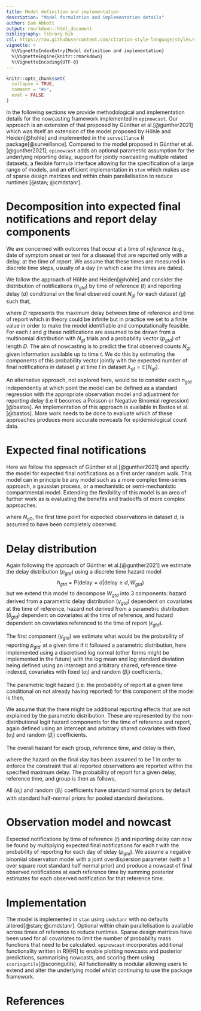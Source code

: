 ```yaml
---
title: Model definition and implementation
description: "Model formulation and implementation details"
author: Sam Abbott
output: rmarkdown::html_document
bibliography: library.bib
csl: https://raw.githubusercontent.com/citation-style-language/styles/master/apa-numeric-superscript-brackets.csl
vignette: >
  %\VignetteIndexEntry{Model definition and implementation}
  %\VignetteEngine{knitr::rmarkdown}
  %\VignetteEncoding{UTF-8}
---
```


```r
knitr::opts_chunk$set(
  collapse = TRUE,
  comment = "#>",
  eval = FALSE
)
```

In the following sections we provide methodological and implementation details for the nowcasting framework implemented in `epinowcast`. Our approach is an extension of that proposed by Günther et al.[@gunther2021] which was itself an extension of the model proposed by Höhle and Heiden[@hohle] and implemented in the `surveillance` R package[@surveillance]. Compared to the model proposed in Günther et al.[@gunther2021], `epinowcast` adds an optional parametric assumption for the underlying reporting delay, support for jointly nowcasting multiple related datasets, a flexible formula interface allowing for the specification of a large range of models, and an efficient implementation in `stan` which makes use of sparse design matrices and within chain parallelisation to reduce runtimes [@stan; @cmdstanr].

# Decomposition into expected final notifications and report delay components

We are concerned with outcomes that occur at a time of _reference_ (e.g., date of symptom onset or test for a disease) that are reported only with a delay, at the time of _report_. We assume that these times are measured in discrete time steps, usually of a day (in which case the times are dates).

We follow the approach of Höhle and Heiden[@hohle] and consider the distribution of notifications ($n_{gtd}$) by time of reference ($t$) and reporting delay ($d$) conditional on the final observed count $N_{gt}$ for each dataset ($g$) such that,

\begin{equation}
  N_{gt} = \sum_{d=0}^{D} n_{gtd}
\end{equation}

where $D$ represents the maximum delay between time of reference and time of report which in theory could be infinite but in practice we set to a finite value in order to make the model identifiable and computationally feasible. For each $t$ and $g$ these notifications are assumed to be drawn from a multinomial distribution with $N_{gt}$ trials and a probability vector ($p_{gtd}$) of length $D$.  The aim of nowcasting is to predict the final observed counts $N_{gt}$ given information available up to time $t$. We do this by estimating the components of this probability vector jointly with the expected number of final notifications in dataset $g$ at time $t$ in dataset  $\lambda_{gt} = \mathbb{E}[N_{gt}]$.

An alternative approach, not explored here, would be to consider each $n_{gtd}$ independently at which point the model can be defined as a standard regression with the appropriate observation model and adjustment for reporting delay (i.e it becomes a Poisson or Negative Binomial regression)[@bastos]. An implementation of this approach is available in Bastos et al.[@bastos]. More work needs to be done to evaluate which of these approaches produces more accurate nowcasts for epidemiological count data.

# Expected final notifications

Here we follow the approach of Günther et al.[@gunther2021] and specify the model for expected final notifications as a first order random walk. This model can in principle be any model such as a more complex time-series approach, a gaussian process, or a mechanistic or semi-mechanistic compartmental model. Extending the flexibility of this model is an area of further work as is evaluating the benefits and tradeoffs of more complex approaches.

\begin{align}
  \log (\lambda_{gt}) &\sim \text{Normal}\left(\log (\lambda_{gt-1}) , \sigma^{\lambda}_{g} \right) \\
  \log (\lambda_{g0}) &\sim \text{Normal}\left(\log (N_{g0} + 1), 1 \right) \\ \sigma^{\lambda}_{g} &\sim \text{Half-Normal}\left(0, 1\right)
\end{align}

where $N_{g0}$, the first time point for expected observations in dataset $d$, is assumed to have been completely observed.

# Delay distribution

Again following the approach of Günther et al.[@gunther2021] we estimate the delay distribution ($p_{gtd}$) using a discrete time hazard model
$$
h_{gtd} =\text{P} \left(\text{delay}=d|\text{delay} \geq d, W_{gtd}\right)
$$
but we extend this model to decompose $W_{gtd}$ into 3 components: hazard derived from a parametric delay distribution ($\gamma_{gtd}$) dependent on covariates at the time of reference, hazard not derived from a parametric distribution ($\delta_{gtd}$) dependent on covariates at the time of reference, and hazard dependent on covariates referenced to the time of report ($\epsilon_{gtd}$).

The first component ($\gamma_{gtd}$) we estimate what would be the probability of reporting $p^{\prime}_{gtd}$ at a given time if it followed a parametric distribution, here implemented using a discretised log normal (other forms might be implemented in the future) with the log mean and log standard deviation being defined using an intercept and arbitrary shared, reference time indexed, covariates with fixed ($\alpha_{i}$) and random ($\beta_{i}$) coefficients,

\begin{align}
  p^{\prime}_{gtd} &\sim \text{LogNormal} \left(\mu_{gt}, \upsilon_{gt} \right) \\
  \mu_{gt} &= \mu_0 + \alpha_{\mu} X_{\gamma} + \beta_{\mu} Z_{\gamma} \\
  \upsilon_{gt} &= \text{exp} \left( \upsilon_0 + \alpha_{\upsilon} X_{\gamma} + \beta_{\upsilon} Z_{\gamma} \right)
\end{align}

The parametric logit hazard (i.e. the probability of report at a given time conditional on not already having reported) for this component of the model is then,

\begin{equation}
  \gamma_{gtd} = \text{logit} \left(\frac{p^{\prime}_{gtd}}{\left(1 -\sum^{d-1}_{d^{\prime}=0} p^{\prime}_{gtd^{\prime}} \right)} \right)
\end{equation}

We assume that the there might be additional reporting effects that are not explained by the parametric distribution. These are represented by the non-distributional logit hazard components for the time of reference and report, again defined using an intercept and arbitrary shared covariates with fixed ($\alpha_{i}$) and random ($\beta_{i}$) coefficients.

\begin{align}
  \delta_{gtd} &= \mu_0 + \alpha_{\delta} X_{\delta} + \beta_{\delta} Z_{\delta} \\
  \epsilon_{gtd} &= \epsilon_0 + \alpha_{\epsilon} X_{\epsilon} + \beta_{\epsilon} Z_{\epsilon}
\end{align}

The overall hazard for each group, reference time, and delay is then,

\begin{equation}
  \text{logit} (h_{gtd}) = \gamma_{gtd} + \delta_{gtd} +  \epsilon_{gtd},\ h_{gtD} = 1
\end{equation}

where the hazard on the final day has been assumed to be 1 in order to enforce the constraint that all reported observations are reported within the specified maximum delay. The probability of report for a given delay, reference time, and group is then as follows,

\begin{equation}
  p_{gt0} = h_{gt0},\ p_{gtd} = \left(1 -\sum^{d-1}_{d^{\prime}=0} p_{gtd^{\prime}} \right) \times h_{gtd}
\end{equation}

All ($\alpha_{i}$) and random ($\beta_{i}$) coefficients have standard normal priors by default with standard half-normal priors for pooled standard deviations.

# Observation model and nowcast

Expected notifications by time of reference ($t$) and reporting delay can now be found by multiplying expected final notifications for each $t$ with the probability of reporting for each day of delay ($p_{gtd}$). We assume a negative binomial observation model with a joint overdispersion parameter (with a 1 over square root standard half normal prior) and produce a nowcast of final observed notifications at each reference time by summing posterior estimates for each observed notification for that reference time.

\begin{align}
  n_{gtd} \mid \lambda_{gt},p_{gtd}  &\sim \text{NB}(\lambda_{gt} \times p_{gtd}, \phi),\ t=1,...,T. \\
  \frac{1}{\phi^2} &\sim \text{Half-Normal}(0, 1) \\
  N_{gt} &= \sum_{d=0}^{D} n_{gtd}
\end{align}

# Implementation

The model is implemented in `stan` using `cmdstanr` with no defaults altered[@stan; @cmdstanr]. Optional within chain parallelisation is available across times of reference to reduce runtimes. Sparse design matrices have been used for all covariates to limit the number of probability mass functions that need to be calculated. `epinowcast` incorporates additional functionality written in R[@R] to enable plotting nowcasts and posterior predictions, summarising nowcasts, and scoring them using `scoringutils`[@scoringutils]. All functionality is modular allowing users to extend and alter the underlying model whilst continuing to use the package framework.

# References
